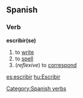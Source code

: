 == Spanish == 
=== Verb === 
'''escribir(se)'''
# to [[write]]
# to [[spell]]
# (''reflexive'') to [[correspond]]

{{template:Es:-ir(escribir)|escrib|escrito}}
[[Category:Spanish verbs]]

[[es:escribir]]
[[hu:Escribir]]